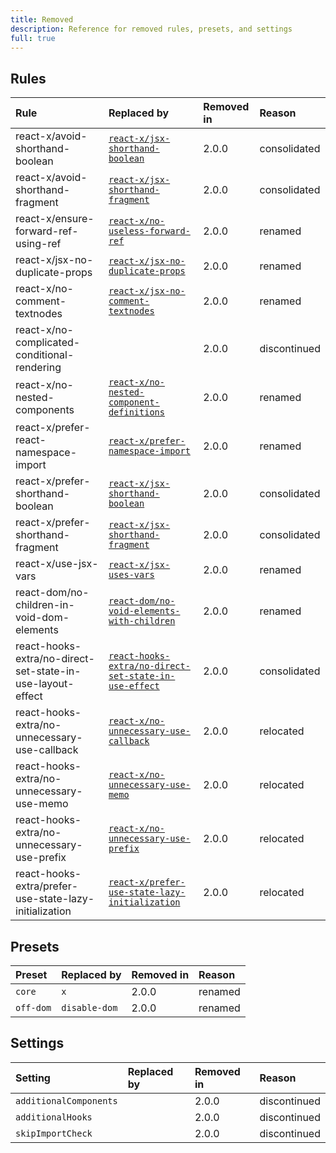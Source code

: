```yaml
---
title: Removed
description: Reference for removed rules, presets, and settings
full: true
---
```


## Rules

| Rule                                                       | Replaced by                                                                                                        | Removed in | Reason       |
| :--------------------------------------------------------- | :----------------------------------------------------------------------------------------------------------------- | :--------- | :----------- |
| react-x/avoid-shorthand-boolean                            | [`react-x/jsx-shorthand-boolean`](/docs/rules/jsx-shorthand-boolean)                                               | 2.0.0      | consolidated |
| react-x/avoid-shorthand-fragment                           | [`react-x/jsx-shorthand-fragment`](/docs/rules/jsx-shorthand-fragment)                                             | 2.0.0      | consolidated |
| react-x/ensure-forward-ref-using-ref                       | [`react-x/no-useless-forward-ref`](/docs/rules/no-useless-forward-ref)                                             | 2.0.0      | renamed      |
| react-x/jsx-no-duplicate-props                             | [`react-x/jsx-no-duplicate-props`](/docs/rules/jsx-no-duplicate-props)                                             | 2.0.0      | renamed      |
| react-x/no-comment-textnodes                               | [`react-x/jsx-no-comment-textnodes`](/docs/rules/jsx-no-comment-textnodes)                                         | 2.0.0      | renamed      |
| react-x/no-complicated-conditional-rendering               |                                                                                                                    | 2.0.0      | discontinued |
| react-x/no-nested-components                               | [`react-x/no-nested-component-definitions`](/docs/rules/no-nested-component-definitions)                           | 2.0.0      | renamed      |
| react-x/prefer-react-namespace-import                      | [`react-x/prefer-namespace-import`](/docs/rules/prefer-namespace-import)                                           | 2.0.0      | renamed      |
| react-x/prefer-shorthand-boolean                           | [`react-x/jsx-shorthand-boolean`](/docs/rules/jsx-shorthand-boolean)                                               | 2.0.0      | consolidated |
| react-x/prefer-shorthand-fragment                          | [`react-x/jsx-shorthand-fragment`](/docs/rules/jsx-shorthand-fragment)                                             | 2.0.0      | consolidated |
| react-x/use-jsx-vars                                       | [`react-x/jsx-uses-vars`](/docs/rules/jsx-uses-vars)                                                               | 2.0.0      | renamed      |
| react-dom/no-children-in-void-dom-elements                 | [`react-dom/no-void-elements-with-children`](/docs/rules/dom-no-void-elements-with-children)                       | 2.0.0      | renamed      |
| react-hooks-extra/no-direct-set-state-in-use-layout-effect | [`react-hooks-extra/no-direct-set-state-in-use-effect`](/docs/rules/hooks-extra-no-direct-set-state-in-use-effect) | 2.0.0      | consolidated |
| react-hooks-extra/no-unnecessary-use-callback              | [`react-x/no-unnecessary-use-callback`](/docs/rules/no-unnecessary-use-callback)                                   | 2.0.0      | relocated    |
| react-hooks-extra/no-unnecessary-use-memo                  | [`react-x/no-unnecessary-use-memo`](/docs/rules/no-unnecessary-use-memo)                                           | 2.0.0      | relocated    |
| react-hooks-extra/no-unnecessary-use-prefix                | [`react-x/no-unnecessary-use-prefix`](/docs/rules/no-unnecessary-use-prefix)                                       | 2.0.0      | relocated    |
| react-hooks-extra/prefer-use-state-lazy-initialization     | [`react-x/prefer-use-state-lazy-initialization`](/docs/rules/prefer-use-state-lazy-initialization)                 | 2.0.0      | relocated    |

## Presets

| Preset    | Replaced by   | Removed in | Reason  |
| :-------- | :------------ | :--------- | :------ |
| `core`    | `x`           | 2.0.0      | renamed |
| `off-dom` | `disable-dom` | 2.0.0      | renamed |

## Settings

| Setting                | Replaced by | Removed in | Reason       |
| :--------------------- | :---------- | :--------- | :----------- |
| `additionalComponents` |             | 2.0.0      | discontinued |
| `additionalHooks`      |             | 2.0.0      | discontinued |
| `skipImportCheck`      |             | 2.0.0      | discontinued |
